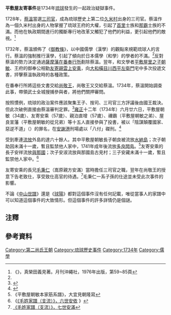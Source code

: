 {{noteTA
|1=平敷屋里之子
}}
'''平敷屋友寄事件'''是1734年[[琉球國|琉球]]發生的一起政治疑獄事件。

1728年，[[蔡溫|蔡溫]]當選[[三司官|三司官]]，成為琉球歷史上第二位[[久米_(那霸市)|久米村]]出身的三司官。蔡溫作為一個久米村出身的人物掌握了琉球王府的大權，引起了[[首里|首里]]士族和[[那霸|那霸]]士族的不滿。而他在執政期間進行的獨斷專行地改革又觸犯了他們的利益，更引起他們的敵視。<ref name="sai">《{{lang|ja|蔡温・伝記と思想}}》，真榮田義見著。月刊沖繩社，1976年出版，第59~85頁</ref>

1732年，蔡溫頒佈了《[[御教條|御教條]]》，以中國儒學（漢學）的觀點來規範琉球人的言行。蔡溫的強制推行漢學，引起了傾向於日本儒學（和學）的學者的不滿。<ref name="sai"/>反對蔡溫的勢力決定通過[[薩摩藩|薩摩藩]][[在番奉行所|在番奉行所]]剷除蔡溫。翌年，和文學者[[平敷屋朝敏|平敷屋里之子朝敏]]、王府的御奉公相勤[[友寄安乘|友寄親雲上安乘]]，向[[大和橫目|大和橫目]][[川西平左衛門|川西平左衛門]]宅中多次投遞文書，抨擊蔡溫執政時的各種政策。

在番奉行所將這些文書交給[[尚敬王|尚敬王]]，尚敬王又交給蔡溫。1734年，蔡溫開始調查此事，帶領武士全城搜捕參與者，將他們關押審問。

按照慣例，琉球的政治案件應該聚集王子、按司、三司官三方評議後由國王裁決。但此次破例直接由蔡溫審判定罪。<ref>{{Cite web |url=http://nccuir.lib.nccu.edu.tw/bitstream/140.119/34595/6/59503206.pdf |title=存档副本 |access-date=2013-06-19 |archive-url=https://web.archive.org/web/20150402121213/http://nccuir.lib.nccu.edu.tw/bitstream/140.119/34595/6/59503206.pdf |archive-date=2015-04-02 |dead-url=yes }}</ref>[[雍正|雍正]]十二年（1734年）六月廿六日，平敷屋朝敏（34歲）、友寄安乘（57歲）、親泊直增（57歲）、禰霸（平敷屋朝敏之弟）、屋良宣藩（平敷屋朝敏的從兄弟）等十五人直接參與了投書，被以「陰謀顛覆國家、惡逆不道」（{{lang|ja|御国の難題なる儀、悪逆不道}}）的罪名，在[[安謝港|安謝港]]刑場處以「八付」磔刑。<ref>{{Cite web |url=http://ryukyushimpo.jp/news/storyid-42894-storytopic-121.html |title=平敷屋・友寄事件 |accessdate=2013-06-19 |archive-date=2011-08-13 |archive-url=https://web.archive.org/web/20110813221003/http://ryukyushimpo.jp/news/storyid-42894-storytopic-121.html |dead-url=no }}</ref>{{noteTag|name=haritsuke|1=琉球的磔刑適用於謀反罪和大逆罪，在[[徐葆光|徐葆光]]《[[中山傳信錄|中山傳信錄]]》中被稱作「[[穿刺|槍刺]]」。該刑罰執行方式為：將犯人剝去衣服，手腳以「大」字形的方式綁在「‡」字形的木樁上，用兩支槍分別沿右側腹—左肩、左側腹—右肩刺穿其身體。因其屍體遠觀像個「八」字，故被稱為「八付」。其與[[淩遲|中國的磔刑]]不同，而與{{tsl|ja|磔|日本磔刑}}相似。}}

受到牽連[[流放|流放]]外島的達六十餘人。其中平敷屋朝敏長子朝良被流放[[水納島|水納島]]；次子朝助因未滿十一歲，暫且監禁他人家中，{{noteTag|name=oazuke|1=原文為「御預有之」。「御預」是當時琉球和日本的一種刑罰，即將有罪的貴族監禁在其他貴族家中。<ref>[http://dictionary.goo.ne.jp/leaf/jn2/27073/m0u/ {{lang|ja|御預け}}]</ref>}}1741年成年後流放[[多良間島|多良間島]]。<ref>《平敷屋朝敏本家筋系譜》，大宜見朝隆寫</ref>友寄安乘的長子安祥流放[[與那國島|與那國]]；次子安淑流放與那國島古見村；三子安藏未滿十一歲，暫且監禁他人家中。<ref>《[http://www.tulips.tsukuba.ac.jp/limedio/dlam/B1241188/1/vol05/syuri/801.htm 《毛姓家譜（支流）》，六世安依] {{webarchive|url=https://archive.is/20121218233050/http://www.tulips.tsukuba.ac.jp/limedio/dlam/B1241188/1/vol05/syuri/801.htm |date=2012-12-18 }}》</ref>

友寄安乘的長兄[[毛秉仁|毛秉仁]]（嵩原親方安滿）當時擔任三司官之職，翌年在尚敬王的授意下告老致仕，享受致仕高官的待遇。<ref>[http://www.tulips.tsukuba.ac.jp/limedio/dlam/B1241188/1/vol05/syuri/808.htm 《毛姓家譜（支流）》，七世安滿]{{dead link|date=2018年2月 |bot=InternetArchiveBot |fix-attempted=yes }}</ref>毛秉仁一系子孫的仕途並未受此次事件的影響。

不論《[[中山世譜|中山世譜]]》還是《[[球陽|球陽]]》都對這個事件沒有任何記載，唯從當事人的家譜中可以知道這個事件的大致情形。但這個事件的許多詳情仍是個謎。
== 注釋 ==
{{ReflistH}}
{{NoteFoot}}
{{ReflistF}}
==參考資料==
{{reflist}}
[[Category:第二尚氏王朝|Category:第二尚氏王朝]]
[[Category:琉球歷史事件|Category:琉球歷史事件]]
[[Category:1734年|Category:1734年]]
[[Category:儒學|Category:儒學]]